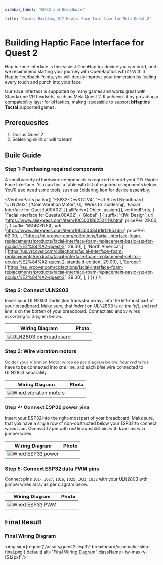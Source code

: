 ```yaml
---
sidebar_label: 'ESP32 and Breadboard'

title: 'Guide: Building DIY Haptic Face Interface for Meta Quest 2'
---
```


# Building Haptic Face Interface for Quest 2

Haptic Face Interface is the easiest OpenHaptics device you can build, and we recommend starting your journey with OpenHaptics with it! With 6 Haptic Feedback Points, you will deeply improve your immersion by feeling every touch and punch into your face.

Our Face Interface is supported by many games and works great with Standalone VR headsets, such as Meta Quest 2. It achieves it by providing a compatability layer for bHaptics, making it possible to support **bHaptics Tactal** supported games.

## Prerequesites

1. Oculus Quest 2
2. Soldering skills or will to learn

## Build Guide

### Step 1: Purchasing required components

A small variety of hardware components is required to build yout DIY Haptic Face Interface. You can find a table with list of required components below. You'll also need some tools, sush as Soldering Iron for device assembly.

<VerifiedParts
  parts={[
    'ESP32-DevKitC V4',
    'Half Sized Breadboard',
    'ULN2803',
    ['Coin Vibration Motor', 6],
    'Wires for soldering',
    'Facial Interface for Quest\u00A02',
  ]}
  allParts={
    Object.assign({}, verifiedParts, {
      'Facial Interface for Quest\u00A02': {
        'Global': [
          {
            suffix: 'KIWI Design',
            url: 'https://www.aliexpress.com/item/1005001962531119.html',
            pricePer: 29.00,
          },
          {
            suffix: 'BOBOVR F2',
            url: 'https://www.aliexpress.com/item/1005004346161285.html',
            pricePer: 62.00,
          },
          ['https://int.vrcover.com/collections/facial-interface-foam-replacements/products/facial-interface-foam-replacement-basic-set-for-oculus%E2%84%A2-quest-2', 29.00],
        ],
        'North America': [
          ['https://us.vrcover.com/collections/facial-interface-foam-replacements/products/facial-interface-foam-replacement-set-for-oculus%E2%84%A2-quest-2-standard-edition', 29.00],
        ],
        'Europe': [
          ['https://eu.vrcover.com/collections/facial-interface-foam-replacements/products/facial-interface-foam-replacement-basic-set-for-oculus%E2%84%A2-quest-2', 29.00],
        ],
      }
    })
  }
/>

### Step 2: Connect ULN2803

Insert your ULN2803 Darlington transistor arrays into the left-most part of your breadboard. Make sure, that _indent_ on ULN2803 is _on the left_, and _red line_ is on the _bottom_ of your breadboard. Connect `GND` and `5V` wires according to diagram below.

| Wiring Diagram | Photo |
| :------------: | :---: |
| ![ULN2803 on Breadboard](./assets/quest2-esp32-breadboard/schematic-step-2.png) |  |

### Step 3: Wire vibration motors

Solder your Vibration Motor wires as per diagram below. Your _red_ wires have to be connected into one line, and each _blue_ wire connected to ULN2803 separately.

| Wiring Diagram | Photo |
| :------------: | :---: |
| ![Wired vibration motors](./assets/quest2-esp32-breadboard/schematic-step-3.png) |  |

### Step 4: Connect ESP32 power pins

Insert your ESP32 into the right-most part of your breadboard. Make sure, that you have a single row of non-obstructed below your ESP32 to connect wires later. Connect `5V` pin with _red_ line and `GND` pin with _blue_ line with jumper wires.

| Wiring Diagram | Photo |
| :------------: | :---: |
| ![Wired ESP32 power](./assets/quest2-esp32-breadboard/schematic-step-4.png) |  |

### Step 5: Connect ESP32 data PWM pins

Connect pins `IO14`, `IO27`, `IO26`, `IO25`, `IO33`, `IO32` with your ULN2803 with jumper wires array as per diagram below.

| Wiring Diagram | Photo |
| :------------: | :---: |
| ![Wired ESP32 PWM](./assets/quest2-esp32-breadboard/schematic-step-final.png) |  |

## Final Result

### Final Wiring Diagram

<img
  src={require('./assets/quest2-esp32-breadboard/schematic-step-final.png').default}
  alt="Final Wiring Diagram"
  className='tw-max-w-[512px]'
/>